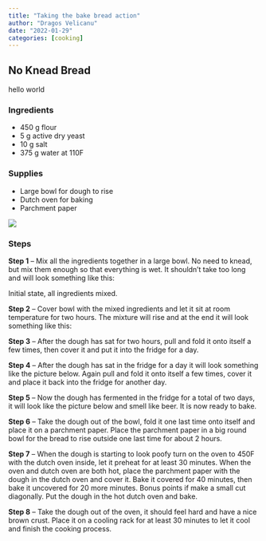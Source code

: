 ```yaml
---
title: "Taking the bake bread action"
author: "Dragos Velicanu"
date: "2022-01-29"
categories: [cooking]
---
```


## No Knead Bread

hello world

### Ingredients

* 450 g flour
* 5 g active dry yeast
* 10 g salt
* 375 g water at 110F

### Supplies

* Large bowl for dough to rise
* Dutch oven for baking
* Parchment paper

![](bread.jpg)

### Steps

**Step 1** – Mix all the ingredients together in a large bowl. No need to knead, but mix them enough so that everything is wet. It shouldn’t take too long and will look something like this:

Initial state, all ingredients mixed.

**Step 2** – Cover bowl with the mixed ingredients and let it sit at room temperature for two hours. The mixture will rise and at the end it will look something like this:

**Step 3** – After the dough has sat for two hours, pull and fold it onto itself a few times, then cover it and put it into the fridge for a day.

**Step 4** – After the dough has sat in the fridge for a day it will look something like the picture below. Again pull and fold it onto itself a few times, cover it and place it back into the fridge for another day.

**Step 5** – Now the dough has fermented in the fridge for a total of two days, it will look like the picture below and smell like beer. It is now ready to bake.

**Step 6** – Take the dough out of the bowl, fold it one last time onto itself and place it on a parchment paper. Place the parchment paper in a big round bowl for the bread to rise outside one last time for about 2 hours.

**Step 7** – When the dough is starting to look poofy turn on the oven to 450F with the dutch oven inside, let it preheat for at least 30 minutes. When the oven and dutch oven are both hot, place the parchment paper with the dough in the dutch oven and cover it. Bake it covered for 40 minutes, then bake it uncovered for 20 more minutes. Bonus points if make a small cut diagonally.
Put the dough in the hot dutch oven and bake.

**Step 8** – Take the dough out of the oven, it should feel hard and have a nice brown crust. Place it on a cooling rack for at least 30 minutes to let it cool and finish the cooking process.
